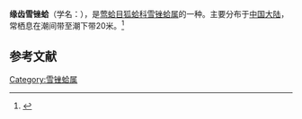 {{Speciesbox
| name = 缘齿雪锉蛤
| image = 
| image_width = 
| genus = Limaria
| species = dentata
| authority = (Sowerby)
}}
'''缘齿雪锉蛤'''（学名：''{{lang|la|Limaria dentata}}''），是[[莺蛤目|莺蛤目]][[狐蛤科|狐蛤科]][[雪锉蛤属|雪锉蛤属]]的一种。主要分布于[[中国大陆|中国大陆]]，常栖息在潮间带至潮下带20米。<ref>{{cite web|url=http://shell.sinica.edu.tw/chinese/shellbase_detail.php?science_no=3705|title=国际贝库：缘齿雪锉蛤|publisher=台湾贝类资料库|accessdate=2009-08-11|archive-date=2016-03-04|archive-url=https://web.archive.org/web/20160304111538/http://shell.sinica.edu.tw/chinese/shellbase_detail.php?science_no=3705|dead-url=no}}</ref>

== 参考文献 ==
{{reflist|2}}
{{Taxonbar|from=Q13763053}}

[[Category:雪锉蛤属|Category:雪锉蛤属]]